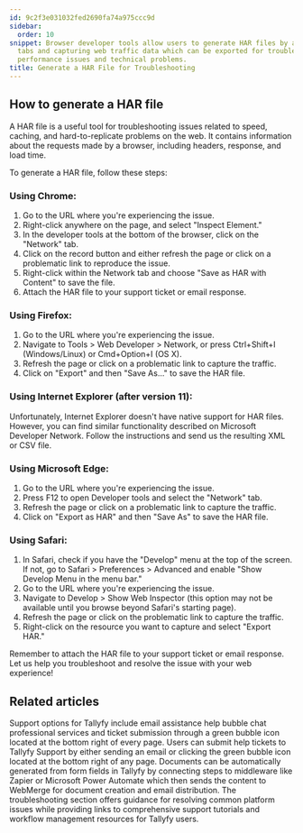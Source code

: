 ```yaml
---
id: 9c2f3e031032fed2690fa74a975ccc9d
sidebar:
  order: 10
snippet: Browser developer tools allow users to generate HAR files by accessing network
  tabs and capturing web traffic data which can be exported for troubleshooting website
  performance issues and technical problems.
title: Generate a HAR File for Troubleshooting
---
```


## How to generate a HAR file

A HAR file is a useful tool for troubleshooting issues related to speed, caching, and hard-to-replicate problems on the web. It contains information about the requests made by a browser, including headers, response, and load time.

To generate a HAR file, follow these steps:

### Using Chrome:

1. Go to the URL where you're experiencing the issue.
2. Right-click anywhere on the page, and select "Inspect Element."
3. In the developer tools at the bottom of the browser, click on the "Network" tab.
4. Click on the record button and either refresh the page or click on a problematic link to reproduce the issue.
5. Right-click within the Network tab and choose "Save as HAR with Content" to save the file.
6. Attach the HAR file to your support ticket or email response.

### Using Firefox:

1. Go to the URL where you're experiencing the issue.
2. Navigate to Tools > Web Developer > Network, or press Ctrl+Shift+I (Windows/Linux) or Cmd+Option+I (OS X).
3. Refresh the page or click on a problematic link to capture the traffic.
4. Click on "Export" and then "Save As..." to save the HAR file.

### Using Internet Explorer (after version 11):

Unfortunately, Internet Explorer doesn't have native support for HAR files. However, you can find similar functionality described on Microsoft Developer Network. Follow the instructions and send us the resulting XML or CSV file.

### Using Microsoft Edge:

1. Go to the URL where you're experiencing the issue.
2. Press F12 to open Developer tools and select the "Network" tab.
3. Refresh the page or click on a problematic link to capture the traffic.
4. Click on "Export as HAR" and then "Save As" to save the HAR file.

### Using Safari:

1. In Safari, check if you have the "Develop" menu at the top of the screen. If not, go to Safari > Preferences > Advanced and enable "Show Develop Menu in the menu bar."
2. Go to the URL where you're experiencing the issue.
3. Navigate to Develop > Show Web Inspector (this option may not be available until you browse beyond Safari's starting page).
4. Refresh the page or click on the problematic link to capture the traffic.
5. Right-click on the resource you want to capture and select "Export HAR."

Remember to attach the HAR file to your support ticket or email response. Let us help you troubleshoot and resolve the issue with your web experience!


## Related articles
<CardGrid>
<LinkTitleCard header="<b>Miscellaneous > Support</b>" href="/products/pro/miscellaneous/support/" > Support options for Tallyfy include email assistance help bubble chat professional services and ticket submission through a green bubble icon located at the bottom right of every page. </LinkTitleCard>
<LinkTitleCard header="<b>Support > Submit a Help Ticket</b>" href="/products/pro/miscellaneous/support/how-do-i-submit-a-help-ticket-to-tallyfy/" > Users can submit help tickets to Tallyfy Support by either sending an email or clicking the green bubble icon located at the bottom right of any page. </LinkTitleCard>
<LinkTitleCard header="<b>Documents > Send data to document creation systems</b>" href="/products/pro/documenting/documents/how-to-generate-documents-from-form-fields/" > Documents can be automatically generated from form fields in Tallyfy by connecting steps to middleware like Zapier or Microsoft Power Automate which then sends the content to WebMerge for document creation and email distribution. </LinkTitleCard>
<LinkTitleCard header="<b>Miscellaneous > Troubleshooting</b>" href="/products/pro/miscellaneous/troubleshooting/" > The troubleshooting section offers guidance for resolving common platform issues while providing links to comprehensive support tutorials and workflow management resources for Tallyfy users. </LinkTitleCard>
</CardGrid>